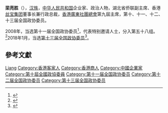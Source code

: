 '''梁亮胜'''（{{bd|1951年||}}），[[汉族|汉族]]，[[中华人民共和国|中华人民共和国]]企业家、政治人物，湖北省侨联副主席、香港[[丝宝集团|丝宝集团]]董事长兼行政总裁，[[香港廣東社團總會|香港廣東社團總會]]第九屆主席，第十、十一、十二、十三届全国政协委员。

2008年，当选第十一届全国政协委员<ref>{{cite news|title=第十一届全国政协委员名单|url=http://www.indaa.com.cn/zt/2009qglh/zxzs/200903/t20090303_127573.html|accessdate=2013-04-09|newspaper=新华社北京1月25日电 中国人民政治协商会议第十一届全国委员会委员名单(共2237人，2008年1月25日政协第十届全国委员会常务委员会第二十次会议通过)|date=2008年1月25日|deadurl=yes|archiveurl=https://web.archive.org/web/20130928014403/http://www.indaa.com.cn/zt/2009qglh/zxzs/200903/t20090303_127573.html|archivedate=2013年9月28日}}</ref>，代表特别邀请人士，分入第五十八组。<ref>{{cite news|title=全国政协信息-梁亮胜|url=http://www.cppcc.gov.cn/CMS/wylibary/showJcwyxtInfoWylibary.action?tabJcwyxt.guid=11W0021560&wytype=wjwy|accessdate=2013-04-11|newspaper=全国政协委员会|archive-date=2016-03-04|archive-url=https://web.archive.org/web/20160304203850/http://www.cppcc.gov.cn/CMS/wylibary/showJcwyxtInfoWylibary.action?tabJcwyxt.guid=11W0021560&wytype=wjwy|dead-url=no}}</ref>2018年1月，当选[[中国人民政治协商会议第十三届全国委员会委员名单|第十三届全国政协委员]]<ref>{{Cite web|url=http://sports.163.com/18/0126/06/D92BRKK400051C89.html|title=中国人民政治协商会议第十三届全国委员会委员名单|accessdate=2018-01-26|last=|work=网易|archive-url=https://web.archive.org/web/20180127143232/http://sports.163.com/18/0126/06/D92BRKK400051C89.html|archive-date=2018-01-27|dead-url=yes}}</ref>。

== 參考文獻 ==
{{reflist}}

{{中国政治人物小作品}}
{{中华全国归国华侨联合会第九届委员会}}

{{Authority control}}
{{DEFAULTSORT:Liang梁}}
[[Category:梁姓|Liang]]
[[Category:香港客家人|Category:香港客家人]]
[[Category:香港商人|Category:香港商人]]
[[Category:中國企業家|Category:中國企業家]]
[[Category:第十屆全國政協委員|Category:第十屆全國政協委員]]
[[Category:第十一届全国政协委员|Category:第十一届全国政协委员]]
[[Category:第十二届全国政协委员|Category:第十二届全国政协委员]]
[[Category:第十三届全国政协委员|Category:第十三届全国政协委员]]